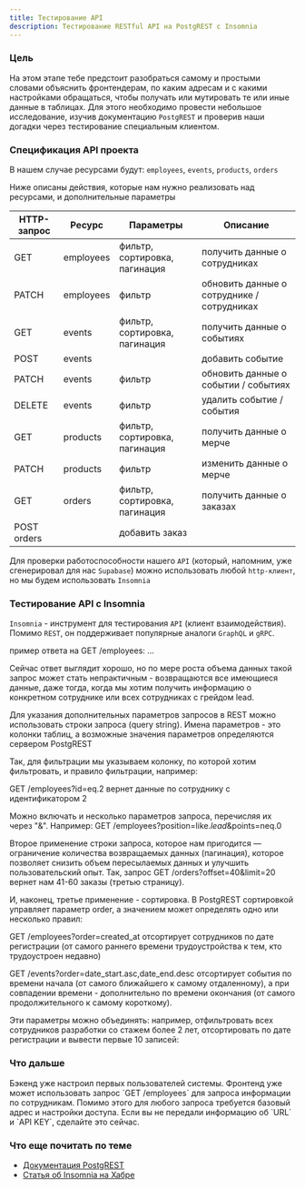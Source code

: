 ```yaml
---
title: Тестирование API
description: Тестирование RESTful API на PostgREST с Insomnia 
---
```



### Цель

На этом этапе тебе предстоит разобраться самому и простыми словами объяснить фронтендерам, по каким адресам и с какими настройками обращаться, чтобы получать или мутировать те или иные данные в таблицах.
Для этого необходимо провести небольшое исследование, изучив документацию `PostgREST` и проверив наши догадки через тестирование специальным клиентом.

### Спецификация API проекта

В нашем случае ресурсами будут: `employees`, `events`, `products`, `orders`

Ниже описаны действия, которые нам нужно реализовать над ресурсами, и дополнительные параметры

| HTTP-запрос | Ресурс | Параметры | Описание |
|-------------|--------|-----------|----------|
| GET | employees | фильтр, сортировка, пагинация | получить данные о сотрудниках |
| PATCH | employees | фильтр | обновить данные о сотруднике / сотрудниках |
| GET | events | фильтр, сортировка, пагинация | получить данные о событиях |
| POST | events | | добавить событие |
| PATCH | events | фильтр | обновить данные о событии / событиях |
| DELETE | events | фильтр | удалить событие / события |
| GET | products | фильтр, сортировка, пагинация | получить данные о мерче |
| PATCH | products | фильтр | изменить данные о мерче |
| GET | orders | фильтр, сортировка, пагинация | получить данные о заказах |
| POST orders | | добавить заказ |

Для проверки работоспособности нашего `API` (который, напомним, уже сгенерировал для нас `Supabase`) 
можно использовать любой `http-клиент`, но мы будем использовать `Insomnia`

### Тестирование API с Insomnia

`Insomnia` - инструмент для тестирования `API` (клиент взаимодействия).
Помимо `REST`, он поддерживает популярные аналоги `GraphQL` и `gRPC`.

пример ответа на GET /employees:
…

Сейчас ответ выглядит хорошо, но по мере роста объема данных такой запрос может стать  непрактичным - возвращаются все имеющиеся данные, даже тогда, когда мы хотим получить информацию о конкретном сотруднике или всех сотрудниках с грейдом lead. 

Для указания дополнительных параметров запросов в REST можно использовать строки запроса (query string). Имена параметров - это колонки таблиц, а возможные значения параметров определяются сервером PostgREST 

Так, для фильтрации мы указываем колонку, по которой хотим фильтровать, и правило фильтрации, например:

GET /employees?id=eq.2 вернет данные по сотруднику с идентификатором 2

Можно включать и несколько параметров запроса, перечисляя их через "&". Например: 
GET /employees?position=like.*lead*&points=neq.0

Второе применение строки запроса, которое нам пригодится — ограничение количества возвращаемых данных (пагинация), которое позволяет снизить объем пересылаемых данных и улучшить пользовательский опыт. Так, запрос GET /orders?offset=40&limit=20 вернет нам 41-60 заказы (третью страницу).

И, наконец, третье применение - сортировка. В PostgREST сортировкой управляет параметр order, а значением может определять одно или несколько правил:

GET /employees?order=created_at отсортирует сотрудников по дате регистрации (от самого раннего времени трудоустройства к тем, кто трудоустроен недавно)

GET /events?order=date_start.asc,date_end.desc отсортирует события по времени начала (от самого ближайшего к самому отдаленному), а при совпадении времени - дополнительно по времени окончания (от самого продолжительного к самому короткому).

Эти параметры можно объединять: например, отфильтровать всех сотрудников разработки со стажем более 2 лет, отсортировать по дате регистрации и вывести первые 10 записей:

### Что дальше

<Aside type="tip" title="Передай фронтендерам">
Бэкенд уже настроил первых пользователей системы. Фронтенд уже может использовать запрос `GET /employees` для запроса информации по сотрудникам. Помимо этого для любого запроса требуется базовый адрес и настройки доступа. Если вы не передали информацию об `URL` и `API KEY`, сделайте это сейчас.
</Aside>


### Что еще почитать по теме

- [Документация PostgREST](https://postgrest.org/en/v12/)
- [Статья об Insomnia на Хабре](https://habr.com/ru/articles/754154/#9)
